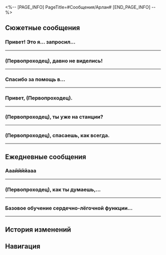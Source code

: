 <%-- [PAGE_INFO]
PageTitle=#Сообщения/Арлан#
[END_PAGE_INFO] --%>
{{Сообщение Инфобокс
|id          = 1008
|Изображение = Персонаж Арлан Иконка.png
|Тип         = Персонаж
|Отправитель = Арлан
|ПодписьСоо  = Контакт Пеппи на случай экстренных ситуаций
|Фракция     = Космическая станция «Герта»
}}

==Сюжетные сообщения==
===Привет! Это я... запросил...===
{{Сообщения
|условие_получения = 
|текст =
:'''Арлан:''' Привет! Это я... запросил твою контактную информацию, не получив на то согласия.
:'''Арлан:''' Ты ещё на «Герте»?
:{Выбор} Конечно, ведь мы с тобой ещё не попрощались.
::'''(Первопроходец):''' Конечно, ведь мы с тобой ещё не попрощались.
:{Выбор} Я уже {{MC|ж=успела|м=успел}} уехать за тридевять звёзд.
::'''(Первопроходец):''' Я уже {{MC|ж=успела|м=успел}} уехать за тридевять звёзд.
:{Выбор} Это зависит от того, какое у тебя ко мне дело...
::'''(Первопроходец):''' Это зависит от того, какое у тебя ко мне дело...
:'''Арлан:''' На станции проводится проект «Возрождение». Если есть время, надеюсь, ты придёшь и поможешь.
:'''Арлан:''' О нет, если я отправлю сообщение ещё раз, у меня не хватит кредитов на месяц... Это последнее... Поторопись, я жду тебя!
;{Принятая миссия: Дорога возрождения}
}}
----

===(Первопроходец), давно не виделись!===
{{Сообщения
|условие_получения = 
|текст =
:'''Арлан:''' (Первопроходец), давно не виделись!
:'''Арлан:''' О краже кассет недавно сообщили в участок, но работница Отдела откровений уже немолода и немного... упряма. Она утверждает, что кассеты содержат секретные истории о странностях, и не желает привлекать к расследованию Отдел безопасности.
:'''Арлан:''' Старые руководители отдела весьма высокого мнения о тебе. У тебя хорошая репутация среди стариков. Если расследуешь это дело, они наверняка уступят.
:{Выбор} Ладно, ведь я всегда уважаю старших и не обижаю младших.
::'''(Первопроходец):''' Ладно, ведь я всегда уважаю старших и не обижаю младших.
:{Выбор} С каких пор старики начали со мной дружить...
::'''(Первопроходец):''' С каких пор старики начали со мной дружить...
:'''Арлан:''' Ммм, ты достойный человек. Тебе нужна Эстер. Она в Главной контрольной зоне. Я занимаюсь покорением Вуббабу. До связи!
:{Выбор} Первое предложение... Это сарказм?
:'''(Первопроходец):''' Первое предложение... Это сарказм?
:{Выбор} Я не пойду, пока ты не ответишь.
::'''(Первопроходец):''' Я не пойду, пока ты не ответишь.
:{Выбор} Когда ответишь?
::'''(Первопроходец):''' Когда ответишь?
:{Выбор} Я разозлюсь, если ты не ответишь.
::'''(Первопроходец):''' Я разозлюсь, если ты не ответишь.
;{Принятая миссия: Направленный парадокс}
}}
----

===Спасибо за помощь в...===
{{Сообщения
|условие_получения = 
|текст =
:'''Арлан:''' Спасибо за помощь в раскрытии заговорщика, я хотел бы поблагодарить тебя от имени Асты. Со всем остальным я сам разберусь.
:{Выбор} Герта ведь не наказала Асту?
::'''(Первопроходец):''' Герта ведь не наказала Асту?
::'''Арлан:''' Кажется, ты совсем не понимаешь госпожу Герту. Её такие мелочи не заботят.
:{Выбор} Это правда, что Аста купила всё это на свои деньги?
::'''(Первопроходец):''' Это правда, что Аста купила всё это на свои деньги?
::'''Арлан:''' Так ты не знаешь...
:'''Арлан:''' Пусть эта станция и принадлежит госпоже Герте, она ни единого кредита не выделила на её строительство.
:'''Арлан:''' Семья госпожи Асты связана с Корпорацией межзвёздного мира, так что... было бы преуменьшением сказать, что она богатая. Большинство объектов на космической станции, по сути, финансировались ею...
:'''Арлан:''' Так что для неё цена этих вещей - сущие пустяки.
:{Выбор} Что такое Корпорация межзвёздного мира?
::'''(Первопроходец):''' Что такое Корпорация межзвёздного мира?
::'''Арлан:''' Можно назвать её самой богатой организацией в галактике.
:{Выбор} Уже слишком поздно подбивать клинья к Асте?
::'''(Первопроходец):''' Уже слишком поздно подбивать клинья к Асте?
::'''Арлан:''' ...Пожалуйста, не шути так. Я воспринимаю это серьёзно.
::'''Арлан:''' {{tx|Missing sticker: ...}}{{subst:void|<!--SpriteOutput/Emoji/30002.png-->}}
:{Выбор} Ты решил, что делать с Ричардом?
::'''(Первопроходец):''' Ты решил, что делать с Ричардом?
::'''Арлан:''' ...Не думаю, что тебе стоит знать подробности.
:'''Арлан:''' В общем, благодарю тебя за помощь госпоже Асте.
}}
----

===Привет, (Первопроходец).===
{{Сообщения
|условие_получения = 
|текст =
:'''Арлан:''' Привет, (Первопроходец).
:'''Арлан:''' Есть минутка? Я так и не поблагодарил тебя за то, что произошло, когда мы впервые встретились.
:{Выбор} Впервые встретились... А что тогда произошло?
::'''(Первопроходец):''' Впервые встретились... Ты о чём?
::'''Арлан:''' Вы нашли раненого меня в Комнате наблюдения и отвели в безопасное место.
::'''Арлан:''' Спасибо тебе. Честно говоря, не думаю, что смог бы долго продержаться.
:{Выбор} Ты слишком любезен.
::'''(Первопроходец):''' Это не составило никакого труда.
::'''Арлан:''' Честно говоря, не думаю, что смог бы долго продержаться.
::'''Арлан:''' К счастью, вы нашли раненого меня в Комнате наблюдения и отвели в безопасное место. Спасибо.
:{Выбор} Разве не стоит за это благодарить Дань Хэна?
::'''(Первопроходец):''' Нужно благодарить Дань Хэна, это он тебя нашёл.
::'''Арлан:''' Я всем вам благодарен. Не думаю, что смог бы долго продержаться.
::'''Арлан:''' К счастью, вы вовремя нашли раненого меня и отвели в безопасное место. Спасибо.
:'''Арлан:''' Есть время заглянуть в Базовую зону? Хочу подарить тебе кое-что.
:{Выбор} Уже бегу.
::'''(Первопроходец):''' Хорошо, я приду.
::'''Арлан:''' Угу, жду.
:{Выбор} Ты слишком любезен.
::'''(Первопроходец):''' Ещё и подарки? Как-то неудобно даже.
::'''Арлан:''' Да там ничего особенного.
::'''Арлан:''' Жду.
:{Выбор} А можешь по почте отправить?
::'''(Первопроходец):''' А можешь по почте мне отправить?
::'''Арлан:''' Хочу передать лично, так будет более официально.
::'''Арлан:''' Жду.
;{Принятая миссия: Дух Панклорда}
}}
----

===(Первопроходец), ты уже на станции?===
{{Сообщения
|условие_получения = 
|текст =
:'''Арлан:''' (Первопроходец), ты уже на станции?
:{Выбор} Не-а.
::'''(Первопроходец):''' Нет ещё. В чём дело? Что-то случилось?
:{Выбор} Только что {{MC|ж=вернулась|м=вернулся}}.
::'''(Первопроходец):''' Не зря ты за Отдел безопасности отвечаешь. Стоило мне вернуться, а ты уже в курсе.
:'''Арлан:''' Хочу попросить тебя об услуге. На космической станции много живности.
:'''Арлан:''' Долго в сообщениях объяснять. Давай встретимся.
;{Принятая миссия: Пахучее приключение}
}}
----

===(Первопроходец), спасаешь, как всегда.===
{{Сообщения
|условие_получения = 
|текст =
:'''Арлан:''' (Первопроходец), спасаешь, как всегда.
:'''Арлан:''' В Отделе технического обслуживания рассказали мне, что терминал чуть не загорелся. Исследователи из Отдела экологии говорят, что собранные данные достигли предела.
:'''Арлан:''' Мне так неловко, что я постоянно беспокою тебя проблемами космической станции.
:{Выбор} Ничего страшного, Арлан!
::'''(Первопроходец):''' Мы же хорошие друзья, к чему эти формальности? Так ведь, Арлан?
::'''Арлан:''' Именно потому что мы друзья, я каждый раз расстраиваюсь, когда приходится беспокоить тебя своими проблемами...
:{Выбор} {{MC|ж=Рада|м=Рад}} помочь.
::'''(Первопроходец):''' Космическая станция - мой второй дом, в каком-то смысле. Я {{MC|ж=рада|м=рад}} помочь, не стоит переживать.
::'''Арлан:''' Я так рад быть твоим другом. Такие добрые люди, как ты, - редкость.
:'''Арлан:''' Я очень ценю то, что ты {{MC|ж=сделала|м=сделал}}. Если получится, надеюсь, что тоже смогу помочь тебе.
}}
----

==Ежедневные сообщения==
===Аааййййааа===
{{Сообщения|текст =
:'''Арлан:''' Аааййййааа
:{Выбор} ?
:'''(Первопроходец):''' [[Файл:Стикер ГПП 07 Пом-Пом 07.png|80px|&lbrack;Недоумение&rbrack;]]
:'''Арлан:''' А
:'''Арлан:''' Айййй
:'''Арлан:''' Аааййййааа
:{Выбор} Брат, ты меня пугаешь.
::'''(Первопроходец):''' Брат, ты меня пугаешь.
:{Выбор} Брат, скажи что-нибудь.
::'''(Первопроходец):''' Брат, скажи что-нибудь.
:{Выбор} Аааааа
::'''(Первопроходец):''' Аааааа
:'''Арлан:''' А
:'''Арлан:''' Извини.
:'''Арлан:''' Пеппи сел на смартфон...
:{Выбор} Так я говорю с...
::'''(Первопроходец):''' Так я говорю с...
::'''Арлан:''' Это я.
::'''Арлан:''' Я. Арлан.
::'''Арлан:''' Извини, я хотел сделать селфи в качестве доказательства, но Пеппи заблокировал камеру...
::{Выбор} ?
::'''(Первопроходец):''' Это не Пеппи делает селфи?
::'''(Первопроходец):''' [[Файл:Стикер ГПП 07 Пом-Пом 08.png|80px|&lbrack;Шок&rbrack;]]
:{Выбор} Пеппи знает, как разблокировать смартфон?
::'''(Первопроходец):''' Пеппи знает, как разблокировать смартфон?
::'''Арлан:''' Не знаю как, но, кажется, Пеппи знает.
::'''Арлан:''' Пеппи, наверное, скоро сможет и печатать.
::{Выбор} ?
::'''(Первопроходец):''' Так кто мне сейчас пишет?
::'''(Первопроходец):''' [[Файл:Стикер ГПП 07 Пом-Пом 08.png|80px|&lbrack;Шок&rbrack;]]
:{Выбор} Ааааааа
::'''(Первопроходец):''' Ааааааа
::'''Арлан:''' Что произошло?
::'''Арлан:''' [[Файл:Стикер ГПП 07 Пом-Пом 07.png|80px|&lbrack;Недоумение&rbrack;]]
::'''Арлан:''' Ой, я помню этот смайлик.
::'''Арлан:''' Это Пом-Пом села на твой смартфон?
::{Выбор} ?
::'''(Первопроходец):''' [[Файл:Стикер ГПП 07 Пом-Пом 08.png|80px|&lbrack;Шок&rbrack;]]
}}
----

===(Первопроходец), как ты думаешь,...===
{{Сообщения|текст =
:'''Арлан:''' (Первопроходец), как ты думаешь, какой цвет мне больше подходит, синий или серый?
:'''Арлан:''' Пожалуйста, выбери по первому впечатлению!
:{Выбор} Синий.
::'''(Первопроходец):''' Синий. Как твоя форма.
::'''Арлан:''' Хе-хе, так и знал, что он мне подходит.
::'''Арлан:''' Кажется, у нас с тобой похожие вкусы.
:{Выбор} Серый.
::'''(Первопроходец):''' Серый? Как твои волосы.
::'''Арлан:''' Серый... пойдёт!
::'''Арлан:''' Раз ты считаешь, что он мне подходит, куплю его.
:{Выбор} Тебя взломали?
::'''(Первопроходец):''' Отправь мне селфи, чтобы доказать, что тебя не взломали. Ты ведёшь себя странно.
::'''Арлан:''' Странно? Меня просто переполняют эмоции.
::'''Арлан:''' Забудь! Куплю оба цвета, тогда и пойму, какой подходит лучше.
:'''Арлан:''' Я собираюсь купить новую тренировочную обувь, поэтому спрашиваю мнение {{MC|ж=подруги|м=друга}}.
:'''Арлан:''' Я сфоткаю тебе, когда она придёт.
:'''Арлан:''' [[Файл:Стикер ГПП 07 Пом-Пом 06.png|80px|&lbrack;Одобрение&rbrack;]]
:{Выбор} Верни ему смартфон.
::'''(Первопроходец):''' Верни ему смартфон.
:{Выбор} Аста, хватит прикалываться.
::'''(Первопроходец):''' Аста, хватит прикалываться.
:'''Арлан:''' Ну вот, я попалась. Я не похожа на Арлана?
:'''Арлан:''' Он несколько раз отредактировал сообщение для тебя, но так и не отправил.
:'''Арлан:''' Прости, госпожа Аста взяла мой смартфон.
:'''Арлан:''' Прошу прощения за беспокойство. Больше это не повторится.
:'''Арлан:''' Поговорим позже. Госпожа Аста ищет ключ шифрования для оплаты, нельзя, чтобы она его нашла.
}}
----

===Базовое обучение сердечно-лёгочной функции...===
{{Сообщения|текст =
:'''Арлан:''' Базовое обучение сердечно-лёгочной функции для новых сотрудников Отдела безопасности
:'''Арлан:''' 13
:'''Арлан:''' Подготовить питательные таблетки и ароматные консервы для Пеппи
:'''Арлан:''' Напомнить госпоже Асте подготовиться к завтрашнему собранию
:'''Арлан:''' Не пить слишком много кофе
:{Выбор} Понятно. Займусь этим.
::'''(Первопроходец):''' Понятно. Займусь этим.
:{Выбор} Понятно. Займись этим.
::'''(Первопроходец):''' Понятно. Займись этим.
:{Выбор} Ошибся номером?
::'''(Первопроходец):''' Ошибся номером?
:'''Арлан:''' [[Файл:Стикер ГПП 07 Пом-Пом 08.png|80px|&lbrack;Шок&rbrack;]]
:'''Арлан:''' Прости, я случайно отправил тебе свои заметки.
:'''Арлан:''' Притворись, что ты ничего не {{MC|ж=видела|м=видел}}.
:{Выбор} Пиши в записную книжку.
::'''(Первопроходец):''' Может, будешь пользоваться записной книжкой? Не так удобно, как смартфон, зато точно никому не отправишь.
::'''Арлан:''' Спасибо за предложение, я подумаю.
:{Выбор} Сообщения дорогие.
::'''(Первопроходец):''' Разве заметки в сообщениях не стоят кучу кредитов?
::'''Арлан:''' ...
::'''Арлан:''' Ты {{MC|ж=права|м=прав}}.
:{Выбор} Можешь и дальше отправлять.
::'''(Первопроходец):''' У тебя интересные заметки, можешь и дальше их отправлять.
::'''Арлан:''' Нет, мне слишком стыдно.
:'''Арлан:''' Нужно заняться работой. Поговорим об этом позже. Пока!
}}
----

==История изменений==
{{История изменений|3.5}}

==Навигация==
{{Сообщения Навбокс}}